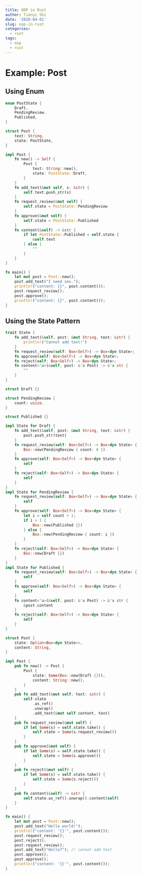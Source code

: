 ```yaml
---
title: OOP in Rust
author: Tianyi Shi
date: '2020-04-01'
slug: oop-in-rust
categories:
  - rust
tags:
  - oop
  - rust
---
```


# Example: Post

## Using Enum

```rust
enum PostState {
    Draft,
    PendingReview,
    Published,
}

struct Post {
    text: String,
    state: PostState,
}

impl Post {
    fn new() -> Self {
        Post {
            text: String::new(),
            state: PostState::Draft,
        }
    }
    fn add_text(&mut self, s: &str) {
        self.text.push_str(s)
    }
    fn request_review(&mut self) {
        self.state = PostState::PendingReview
    }
    fn approve(&mut self) {
        self.state = PostState::Published
    }
    fn content(&self) -> &str {
        if let PostState::Published = self.state {
            &self.text
        } else {
            ""
        }
    }
}

fn main() {
    let mut post = Post::new();
    post.add_text("I need sex.");
    println!("content: {}", post.content());
    post.request_review();
    post.approve();
    println!("content: {}", post.content());
}
```

## Using the State Pattern

```rust
trait State {
    fn add_text(&self, post: &mut String, text: &str) {
        println!("Cannot add text!")
    }
    fn request_review(self: Box<Self>) -> Box<dyn State>;
    fn approve(self: Box<Self>) -> Box<dyn State>;
    fn reject(self: Box<Self>) -> Box<dyn State>;
    fn content<'a>(&self, post: &'a Post) -> &'a str {
        ""
    }
}

struct Draft {}

struct PendingReview {
    count: usize,
}

struct Published {}

impl State for Draft {
    fn add_text(&self, post: &mut String, text: &str) {
        post.push_str(text)
    }
    fn request_review(self: Box<Self>) -> Box<dyn State> {
        Box::new(PendingReview { count: 0 })
    }
    fn approve(self: Box<Self>) -> Box<dyn State> {
        self
    }
    fn reject(self: Box<Self>) -> Box<dyn State> {
        self
    }
}
impl State for PendingReview {
    fn request_review(self: Box<Self>) -> Box<dyn State> {
        self
    }
    fn approve(self: Box<Self>) -> Box<dyn State> {
        let i = self.count + 1;
        if i > 1 {
            Box::new(Published {})
        } else {
            Box::new(PendingReview { count: i })
        }
    }
    fn reject(self: Box<Self>) -> Box<dyn State> {
        Box::new(Draft {})
    }
}
impl State for Published {
    fn request_review(self: Box<Self>) -> Box<dyn State> {
        self
    }
    fn approve(self: Box<Self>) -> Box<dyn State> {
        self
    }
    fn content<'a>(&self, post: &'a Post) -> &'a str {
        &post.content
    }
    fn reject(self: Box<Self>) -> Box<dyn State> {
        self
    }
}

struct Post {
    state: Option<Box<dyn State>>,
    content: String,
}

impl Post {
    pub fn new() -> Post {
        Post {
            state: Some(Box::new(Draft {})),
            content: String::new(),
        }
    }
    pub fn add_text(&mut self, text: &str) {
        self.state
            .as_ref()
            .unwrap()
            .add_text(&mut self.content, text)
    }
    pub fn request_review(&mut self) {
        if let Some(s) = self.state.take() {
            self.state = Some(s.request_review())
        }
    }
    pub fn approve(&mut self) {
        if let Some(s) = self.state.take() {
            self.state = Some(s.approve())
        }
    }
    pub fn reject(&mut self) {
        if let Some(s) = self.state.take() {
            self.state = Some(s.reject())
        }
    }
    pub fn content(&self) -> &str {
        self.state.as_ref().unwrap().content(self)
    }
}

fn main() {
    let mut post = Post::new();
    post.add_text("Hello world!");
    println!("content: '{}'", post.content());
    post.request_review();
    post.reject();
    post.request_review();
    post.add_text("Hello?"); // cannot add text
    post.approve();
    post.approve();
    println!("content: '{}'", post.content());
}
```

